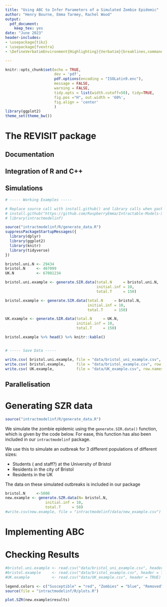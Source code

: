 ```yaml
---
title: "Using ABC to Infer Parameters of a Simulated Zombie Epidemic"
author: "Henry Bourne, Emma Tarmey, Rachel Wood"
output: 
  pdf_document:
    keep_tex: yes
date: "June 2023"
header-includes:
- \usepackage{tikz}
- \usepackage{fvextra}
- \DefineVerbatimEnvironment{Highlighting}{Verbatim}{breaklines,commandchars=\\\{\}}

---
```


```r
knitr::opts_chunk$set(echo = TRUE,
                      dev = 'pdf',
                      pdf.options(encoding = "ISOLatin9.enc"),
                      message = FALSE,
                      warning = FALSE,
                      tidy.opts = list(width.cutoff=50), tidy=TRUE,
                      fig.pos ="H", out.width = '60%',
                      fig.align = 'center'
                      )
library(ggplot2)
theme_set(theme_bw())
```

# The REVISIT package 

\textbf{Need to create a package with appropriate folders and documentation - am happy to start on this}

## Documentation

## Integration of R and C++

## Simulations

```r
# ----- Working Examples -----

# Replace source call with install.github() and library calls when package is finished!
# install.github("https://github.com/RaspberryEmma/Intractable-Models-Sim-Study")
# library(intractmodelinf)

source("intractmodelinf/R/generate_data.R")
suppressPackageStartupMessages({
  library(dplyr)
  library(ggplot2)
  library(knitr)
  library(tidyverse)
})

bristol.uni.N <- 29434
bristol.N     <- 467099
UK.N          <- 67081234

bristol.uni.example <- generate.SIR.data(total.N     = bristol.uni.N,
                                         initial.inf = 10,
                                         total.T     = 150)

bristol.example <- generate.SIR.data(total.N     = bristol.N,
                                     initial.inf = 10,
                                     total.T     = 150)

UK.example <- generate.SIR.data(total.N     = UK.N,
                                initial.inf = 10,
                                total.T     = 150)

bristol.example %>% head() %>% knitr::kable()


# ----- Save Data -----

write.csv( bristol.uni.example, file = "data/bristol_uni_example.csv", row.names = FALSE )
write.csv( bristol.example,     file = "data/bristol_example.csv", row.names = FALSE )
write.csv( UK.example,          file = "data/UK_example.csv", row.names = FALSE )

```

## Parallelisation

# Generating SZR data

```r
source("intractmodelinf/R/generate_data.R")
```

We simulate the zombie epidemic using the `generate.SIR.data()` function, which is given by the code below. For ease, this function has also been included in our `intractmodelinf` package.

We use this to simulate an outbreak for 3 different populations of different sizes:

- Students (\textbf{REVISIT} and staff?) at the University of Bristol
- Residents in the city of Bristol
- Residents in the UK

The data on these simulated outbreaks is included in our package

```r
bristol.N     <-5000
new.example <- generate.SZR.data(N= bristol.N,
                  initial.inf = 10,
                  total.T     = 50)
#write.csv(new.example, file = "intractmodelinf/data/new_example.csv")
```

# Implementing ABC

# Checking Results

```r
#bristol.uni.example <- read.csv("data/bristol_uni_example.csv", header = TRUE)
#bristol.example     <- read.csv("data/bristol_example.csv", header = TRUE)
#UK.example          <- read.csv("data/UK_example.csv", header = TRUE)

legend.colors <- c("Susceptible" = "red", "Zombies" = "blue", "Removed" = "green")
source(file = "intractmodelinf/R/plots.R")

plot.SZR(new.example$results)
```
```r

```



